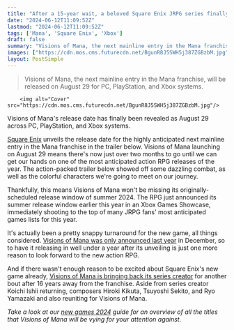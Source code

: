 ```yaml
---
title: "After a 15-year wait, a beloved Square Enix JRPG series finally gets another mainline entry in 2 months as Visions of Mana gets August release date"
date: "2024-06-12T11:09:52Z"
lastmod: "2024-06-12T11:09:52Z"
tags: ['Mana', 'Square Enix', 'Xbox']
draft: false
summary: "Visions of Mana, the next mainline entry in the Mana franchise, will be released on August 29 for PC, PlayStation, and Xbox systems."
images: ["https://cdn.mos.cms.futurecdn.net/BgunR8J5SWH5j387ZGBzbM.jpg"]
layout: PostSimple
---
```

> Visions of Mana, the next mainline entry in the Mana franchise, will be released on August 29 for PC, PlayStation, and Xbox systems.


        <img alt="Cover" src="https://cdn.mos.cms.futurecdn.net/BgunR8J5SWH5j387ZGBzbM.jpg"/>
        
Visions of Mana's release date has finally been revealed as August 29 across PC, PlayStation, and Xbox systems.

[Square Enix](https://www.gamesradar.com/tag/square_enix/) unveils the release date for the highly anticipated next mainline entry in the Mana franchise in the trailer below. Visions of Mana launching on August 29 means there's now just over two months to go until we can get our hands on one of the most anticipated action RPG releases of the year. The action-packed trailer below showed off some dazzling combat, as well as the colorful characters we're going to meet on our journey.

Thankfully, this means Visions of Mana won't be missing its originally-scheduled release window of summer 2024. The RPG just announced its summer release window earlier this year in an Xbox Games Showcase, immediately shooting to the top of many JRPG fans' most anticipated games lists for this year.

It's actually been a pretty snappy turnaround for the new game, all things considered. [Visions of Mana was only announced last year](https://www.gamesradar.com/square-enix-revives-a-jrpg-legend-with-visions-of-mana-coming-2024/) in December, so to have it releasing in well under a year after its unveiling is just one more reason to look forward to the new action RPG.

And if there wasn't enough reason to be excited about Square Enix's new game already, [Visions of Mana is bringing back its series creator](https://www.gamesradar.com/after-16-years-visions-of-mana-brings-back-back-original-creator-koichi-ishii-for-a-return-to-its-action-rpg-roots/) for another bout after 16 years away from the franchise. Aside from series creator Koichi Ishii returning, composers Hiroki Kikuta, Tsuyoshi Sekito, and Ryo Yamazaki and also reuniting for Visions of Mana.

*Take a look at our *[<em>new games 2024</em>](https://www.gamesradar.com/video-game-release-dates/)* guide for an overview of all the titles that Visions of Mana will be vying for your attention against.*
        